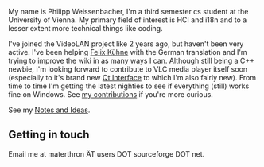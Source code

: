 My name is Philipp Weissenbacher, I'm a third semester cs student at the University of Vienna. My primary field of interest is HCI and i18n and to a lesser extent more technical things like coding.

I've joined the VideoLAN project like 2 years ago, but haven't been very active. I've been helping [[User:Fkuehne|Felix Kühne]] with the German translation and I'm trying to improve the wiki in as many ways I can.
Although still being a C++ newbie, I'm looking forward to contribute to VLC media player itself soon (especially to it's brand new [[Qt Interface]] to which I'm also fairly new).
From time to time I'm getting the latest nighties to see if everything (still) works fine on Windows.
See [[Special:Contributions/Materthron|my contributions]] if you're more curious.

See my [[User:Materthron/NotesAndIdeas|Notes and Ideas]].

== Getting in touch ==
Email me at materthron ÄT users DOT sourceforge DOT net.